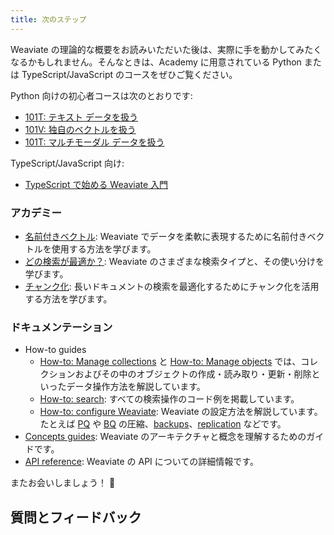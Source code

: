 ```yaml
---
title: 次のステップ
---
```


Weaviate の理論的な概要をお読みいただいた後は、実際に手を動かしてみたくなるかもしれません。そんなときは、Academy に用意されている  Python または  TypeScript/JavaScript  のコースをぜひご覧ください。

Python 向けの初心者コースは次のとおりです:
- [101T: テキスト データを扱う](../../py/starter_text_data/index.md)
- [101V: 独自のベクトルを扱う](../../py/starter_custom_vectors/index.md)
- [101T: マルチモーダル データを扱う](../../py/starter_multimodal_data/index.md)

TypeScript/JavaScript 向け:
- [TypeScript で始める Weaviate 入門](/academy/js/starter_text_data)

### アカデミー

- [名前付きベクトル](../../py/named_vectors/index.md): Weaviate でデータを柔軟に表現するために名前付きベクトルを使用する方法を学びます。
- [どの検索が最適か？](../../py/standalone/which_search/index.mdx): Weaviate のさまざまな検索タイプと、その使い分けを学びます。
- [チャンク化](../../py/standalone/chunking/index.mdx): 長いドキュメントの検索を最適化するためにチャンク化を活用する方法を学びます。

### ドキュメンテーション

- How-to guides  
    - [How-to: Manage collections](/weaviate/manage-collections/index.mdx) と [How-to: Manage objects](/weaviate/manage-objects/index.mdx) では、コレクションおよびその中のオブジェクトの作成・読み取り・更新・削除といったデータ操作方法を解説しています。  
    - [How-to: search](/weaviate/search/index.mdx): すべての検索操作のコード例を掲載しています。  
    - [How-to: configure Weaviate](/weaviate/configuration/index.mdx):  Weaviate の設定方法を解説しています。たとえば [PQ](/weaviate/configuration/compression/pq-compression.md) や [BQ](/weaviate/configuration/compression/bq-compression.md) の圧縮、[backups](/deploy/configuration/backups.md)、[replication](/deploy/configuration/replication.md) などです。
- [Concepts guides](/weaviate/concepts/index.md): Weaviate のアーキテクチャと概念を理解するためのガイドです。
- [API reference](/weaviate/api/index.mdx): Weaviate の API についての詳細情報です。


<CTASocials />

またお会いしましょう！ 👋

## 質問とフィードバック


<DocsFeedback/>